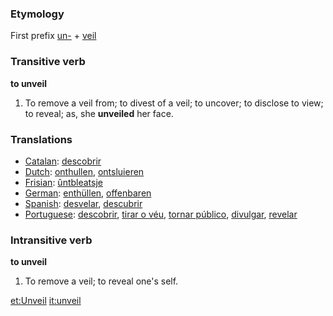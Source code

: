 ===Etymology===
First prefix [[un-]] + [[veil]]

===Transitive verb===

'''to unveil'''

#To remove a veil from; to divest of a veil; to uncover; to disclose to view; to reveal; as, she '''unveiled''' her face.

=== Translations ===
*[[Catalan]]: [[descobrir]]
*[[Dutch]]: [[onthullen]], [[ontsluieren]]
*[[Frisian]]: [[ûntbleatsje]]
*[[German]]: [[enthüllen]], [[offenbaren]]
*[[Spanish]]: [[desvelar]], [[descubrir]]
*[[Portuguese]]: [[descobrir]], [[tirar o véu]], [[tornar público]], [[divulgar]], [[revelar]]

===Intransitive verb===

'''to unveil'''

#To remove a veil; to reveal one's self.

[[et:Unveil]]
[[it:unveil]]